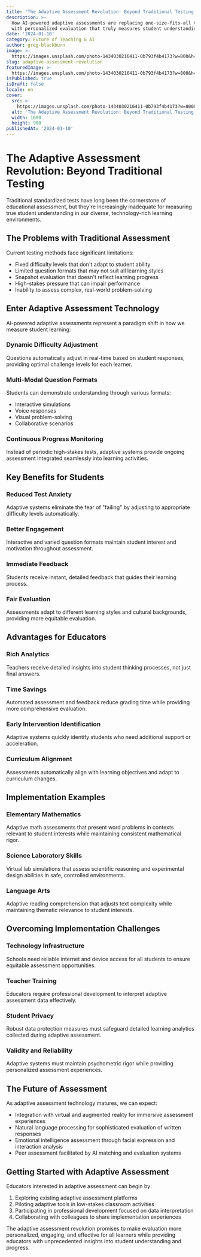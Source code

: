 ```yaml
---
title: 'The Adaptive Assessment Revolution: Beyond Traditional Testing'
description: >-
  How AI-powered adaptive assessments are replacing one-size-fits-all testing
  with personalized evaluation that truly measures student understanding.
date: '2024-01-10'
category: Future of Teaching & AI
author: greg-blackburn
image: >-
  https://images.unsplash.com/photo-1434030216411-0b793f4b4173?w=800&h=400&fit=crop
slug: adaptive-assessment-revolution
featuredImage: >-
  https://images.unsplash.com/photo-1434030216411-0b793f4b4173?w=800&h=400&fit=crop
isPublished: true
isDraft: false
locale: en
cover:
  src: >-
    https://images.unsplash.com/photo-1434030216411-0b793f4b4173?w=800&h=400&fit=crop
  alt: 'The Adaptive Assessment Revolution: Beyond Traditional Testing'
  width: 1600
  height: 900
publishedAt: '2024-01-10'
---
```


# The Adaptive Assessment Revolution: Beyond Traditional Testing

Traditional standardized tests have long been the cornerstone of educational assessment, but they're increasingly inadequate for measuring true student understanding in our diverse, technology-rich learning environments.

## The Problems with Traditional Assessment

Current testing methods face significant limitations:

- Fixed difficulty levels that don't adapt to student ability
- Limited question formats that may not suit all learning styles
- Snapshot evaluation that doesn't reflect learning progress
- High-stakes pressure that can impair performance
- Inability to assess complex, real-world problem-solving

## Enter Adaptive Assessment Technology

AI-powered adaptive assessments represent a paradigm shift in how we measure student learning:

### Dynamic Difficulty Adjustment
Questions automatically adjust in real-time based on student responses, providing optimal challenge levels for each learner.

### Multi-Modal Question Formats
Students can demonstrate understanding through various formats:
- Interactive simulations
- Voice responses
- Visual problem-solving
- Collaborative scenarios

### Continuous Progress Monitoring
Instead of periodic high-stakes tests, adaptive systems provide ongoing assessment integrated seamlessly into learning activities.

## Key Benefits for Students

### Reduced Test Anxiety
Adaptive systems eliminate the fear of "failing" by adjusting to appropriate difficulty levels automatically.

### Better Engagement
Interactive and varied question formats maintain student interest and motivation throughout assessment.

### Immediate Feedback
Students receive instant, detailed feedback that guides their learning process.

### Fair Evaluation
Assessments adapt to different learning styles and cultural backgrounds, providing more equitable evaluation.

## Advantages for Educators

### Rich Analytics
Teachers receive detailed insights into student thinking processes, not just final answers.

### Time Savings
Automated assessment and feedback reduce grading time while providing more comprehensive evaluation.

### Early Intervention Identification
Adaptive systems quickly identify students who need additional support or acceleration.

### Curriculum Alignment
Assessments automatically align with learning objectives and adapt to curriculum changes.

## Implementation Examples

### Elementary Mathematics
Adaptive math assessments that present word problems in contexts relevant to student interests while maintaining consistent mathematical rigor.

### Science Laboratory Skills
Virtual lab simulations that assess scientific reasoning and experimental design abilities in safe, controlled environments.

### Language Arts
Adaptive reading comprehension that adjusts text complexity while maintaining thematic relevance to student interests.

## Overcoming Implementation Challenges

### Technology Infrastructure
Schools need reliable internet and device access for all students to ensure equitable assessment opportunities.

### Teacher Training
Educators require professional development to interpret adaptive assessment data effectively.

### Student Privacy
Robust data protection measures must safeguard detailed learning analytics collected during adaptive assessment.

### Validity and Reliability
Adaptive systems must maintain psychometric rigor while providing personalized assessment experiences.

## The Future of Assessment

As adaptive assessment technology matures, we can expect:

- Integration with virtual and augmented reality for immersive assessment experiences
- Natural language processing for sophisticated evaluation of written responses
- Emotional intelligence assessment through facial expression and interaction analysis
- Peer assessment facilitated by AI matching and evaluation systems

## Getting Started with Adaptive Assessment

Educators interested in adaptive assessment can begin by:

1. Exploring existing adaptive assessment platforms
2. Piloting adaptive tools in low-stakes classroom activities
3. Participating in professional development focused on data interpretation
4. Collaborating with colleagues to share implementation experiences

The adaptive assessment revolution promises to make evaluation more personalized, engaging, and effective for all learners while providing educators with unprecedented insights into student understanding and progress.

<!-- CTA-OK -->
